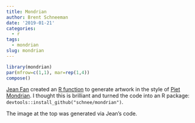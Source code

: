 ```yaml
---
title: Mondrian
author: Brent Schneeman
date: '2019-01-21'
categories:
  - r
tags:
  - mondrian
slug: mondrian
---
```

```r
library(mondrian)
par(mfrow=c(1,1), mar=rep(1,4))
compose()
```

[Jean Fan](https://github.com/JEFworks) created an [R function](https://jef.works/art-with-code/portfolio/20180720_mondrian/) to generate artwork in the style of [Piet Mondrian](https://en.wikipedia.org/wiki/Piet_Mondrian). I thought this is brilliant and turned the code into an R package: `devtools::install_github("schnee/mondrian")`. 

The image at the top was generated via Jean's code.